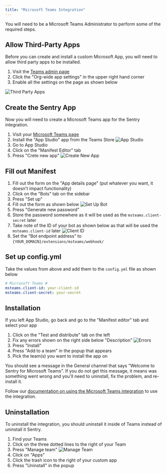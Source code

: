 ```yaml
---
title: "Microsoft Teams Integration"
---
```



<Alert title="Admin Privileges" level="info">

You will need to be a Microsoft Teams Administrator to perform some of the required steps.

</Alert>

## Allow Third-Party Apps

Before you can create and install a custom Microsoft App, you will need to allow third party apps to be installed.

1. Visit the [Teams admin page](https://admin.teams.microsoft.com/policies/manage-apps)
2. Click the "Org-wide app settings" in the upper right hand corner
3. Enable all the settings on the page as shown below

![Third Party Apps](./3rd-party-apps.png)

## Create the Sentry App

Now you will need to create a Microsoft Teams app for the Sentry integration.

1. Visit your [Microsoft Teams page](https://teams.microsoft.com/)
2. Install the "App Studio" app from the Teams Store
![App Studio](./app-studio.png)
3. Go to App Studio
4. Click on the "Manifest Editor" tab
5. Press "Crete new app"
![Create New App](./create-new-app.png)

## Fill out Manifest
1. Fill out the form on the "App details page" (put whatever you want, it doesn't impact functionality)
2. Click on the "Bots" tab on the sidebar
3. Press "Set up"
4. Fill out the form as shown below
![Set Up Bot](./set-up-bot.png)
5. Press "Generate new password" 
6. Store the password somewhere as it will be used as the `msteams.client-secret` later
7. Take note of the ID of your bot as shown below as that will be used the `msteams.client-id` later
![Client ID](./client-id.png)
8. Set the "Bot endpoint address" to `{YOUR_DOMAIN}/extensions/msteams/webhook/`

## Set up config.yml

Take the values from above and add them to the `config.yml` file as shown below

```yml
# Microsoft Teams #
msteams.client-id: your-client-id
msteams.client-secret: your-secret
```

## Installation

If you left App Studio, go back and go to the "Manifest editor" tab and select your app

1. Click on the "Test and distribute" tab on the left
2. Fix any errors shown on the right side below "Description"
![Errors](./errors.png)
3. Press "Install"
4. Press "Add to a team" in the popup that appears
5. Pick the team(s) you want to install the app on

You should see a message in the General channel that says "Welcome to Sentry for Microsoft Teams". If you do not get this message, it means was something went wrong and you'll need to uninstall, fix the problem, and re-install it.

Follow our [documentation on using the Microsoft Teams integration](https://docs.sentry.io/product/integrations/msteams/) to use the integration. 


## Uninstallation

To uninstall the integration, you should uninstall it inside of Teams instead of uninstall it Sentry.

1. Find your Teams
2. Click on the three dotted lines to the right of your Team
3. Press "Manage team"
![Manage Team](./manage-team.png)
4. Click on "Apps"
5. Click the trash icon to the right of your custom app
6. Press "Uninstall" in the popup